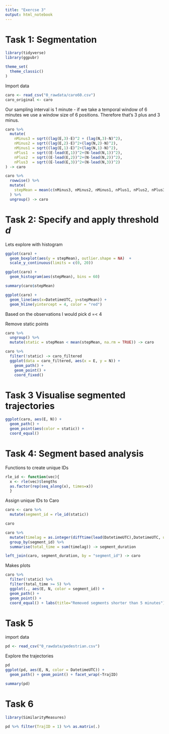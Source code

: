 ```yaml
---
title: "Exercse 3"
output: html_notebook
---
```


# Task 1: Segmentation

```r
library(tidyverse)
library(ggpubr)

theme_set(
  theme_classic()
)
```
Import data
```r
caro <- read_csv("0_rawdata/caro60.csv")
caro_original <- caro
```
Our sampling interval is 1 minute - if we take a temporal window of 6 minutes we use a window size of 6 positions. Therefore that's 3 plus and 3 minus.

```r
caro %>% 
  mutate(
    nMinus3 = sqrt((lag(E,3)-E)^2 + (lag(N,3)-N)^2),
    nMinus2 = sqrt((lag(E,2)-E)^2+(lag(N,2)-N)^2),  
    nMinus1 = sqrt((lag(E,1)-E)^2+(lag(N,1)-N)^2),
    nPlus1  = sqrt((E-lead(E,1))^2+(N-lead(N,1))^2), 
    nPlus2  = sqrt((E-lead(E,2))^2+(N-lead(N,2))^2),  
    nPlus3  = sqrt((E-lead(E,3))^2+(N-lead(N,3))^2)  
) -> caro

caro %>% 
  rowwise() %>% 
  mutate(
    stepMean = mean(c(nMinus3, nMinus2, nMinus1, nPlus1, nPlus2, nPlus3))
  ) %>% 
  ungroup() -> caro
```


# Task 2: Specify and apply threshold *d*
Lets explore with histogram
```r
ggplot(caro) +
  geom_boxplot(aes(y = stepMean), outlier.shape = NA)  +
  scale_y_continuous(limits = c(0, 20))

ggplot(caro) +
  geom_histogram(aes(stepMean), bins = 60) 

summary(caro$stepMean)

ggplot(caro) +
  geom_line(aes(x=DatetimeUTC, y=stepMean)) +
  geom_hline(yintercept = 4, color = "red")
```
Based on the observations I would pick d =< 4

Remove static points
```r
caro %>% 
  ungroup() %>% 
  mutate(static = stepMean < mean(stepMean, na.rm = TRUE)) -> caro

caro %>% 
  filter(!static) -> caro_filtered
  ggplot(data = caro_filtered, aes(x = E, y = N)) +
    geom_path() +
    geom_point() +
    coord_fixed()
```
# Task 3 Visualise segmented trajectories
```r
ggplot(caro, aes(E, N)) +
  geom_path() +
  geom_point(aes(color = static)) +
  coord_equal()
```
# Task 4: Segment based analysis
Functions to create unique IDs
```r
rle_id <- function(vec){
  x <- rle(vec)$lengths
  as.factor(rep(seq_along(x), times=x))
  }
```

Assign unique IDs to Caro
```r
caro <- caro %>%
  mutate(segment_id = rle_id(static))

caro
```
```r
caro %>% 
  mutate(timelag = as.integer(difftime(lead(DatetimeUTC),DatetimeUTC, units = "mins"))) %>%
  group_by(segment_id) %>% 
  summarise(total_time = sum(timelag)) -> segment_duration

left_join(caro, segment_duration, by = "segment_id") -> caro
```


Makes plots
```r
caro %>% 
  filter(!static) %>% 
  filter(total_time >= 5) %>% 
  ggplot(., aes(E, N, color = segment_id)) +
  geom_path() +
  geom_point() +
  coord_equal() + labs(title="Removed segments shorter than 5 minutes")
```
# Task 5
import data
```r
pd <- read_csv("0_rawdata/pedestrian.csv")
```

Explore the trajectories
```r
pd
ggplot(pd, aes(E, N, color = DatetimeUTC)) +
  geom_path() + geom_point() + facet_wrap(~TrajID)

summary(pd)
```
# Task 6
```r
library(SimilarityMeasures)

pd %>% filter(TrajID = 1) %>% as.matrix(.)
```

